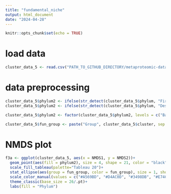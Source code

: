 ```yaml
---
title: "fundamental_niche"
output: html_document
date: "2024-04-28"
---
```


```r
knitr::opts_chunk$set(echo = TRUE)
```

# load data
```r
cluster_data_5 <- read.csv("PATH_TO_GITHUB_DIRECTORY/metaproteomic-data-analysis/data/cluster_data_5.csv")
```

# data preprocessing
```r
cluster_data_5$phylum2 <- ifelse(str_detect(cluster_data_5$phylum, "Firmicutes"), "Firmicutes", cluster_data_5$phylum)
cluster_data_5$phylum2 <- ifelse(str_detect(cluster_data_5$phylum, "Desulfobacterota"), "Desulfobacterota", cluster_data_5$phylum2)
```

```r
cluster_data_5$phylum2 <- factor(cluster_data_5$phylum2, levels = c("Bacteroidota", "Firmicutes","Proteobacteria", "Synergistota","Desulfobacterota", "Actinobacteriota", "Halobacteriota", "Verrucomicrobiota", "Myxococcota", "Nitrospirota", "Methanobacteriota", "Spirochaetota", "Fibrobacterota"))

cluster_data_5$fun_group <- paste("Group", cluster_data_5$cluster, sep = " ")
```

# NMDS plot
```r
f3a <- ggplot(cluster_data_5, aes(x = NMDS1, y = NMDS2))+
  geom_point(aes(fill = phylum2), size = 4, shape = 21, color = "black")+
  scale_fill_tableau(palette="Tableau 20")+
  stat_ellipse(aes(group = fun_group, color = fun_group), size = 1, show.legend=F)+
  scale_color_manual(values = c("#A569BD", "#D4AC0D", "#3498DB", "#E74C3C", "#7fc97f"))+
  theme_classic(base_size = 26/.pt)+
  labs(fill = "Phylum")
```
